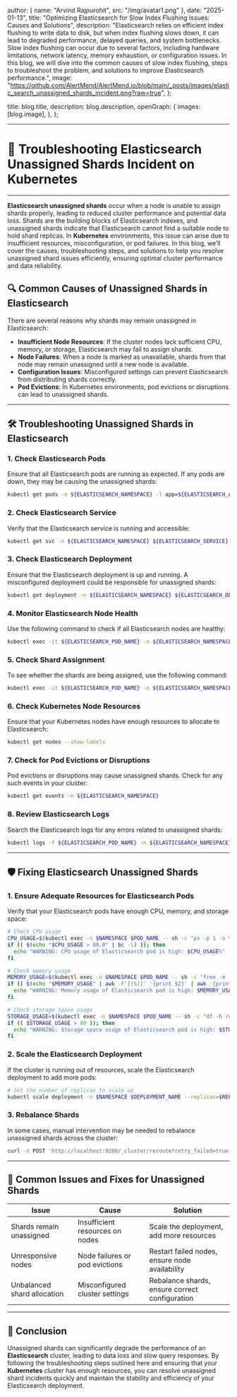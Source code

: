 
  author: { name: "Arvind Rajpurohit", src: "/img/avatar1.png" },
  date: "2025-01-13",
  title: "Optimizing Elasticsearch for Slow Index Flushing Issues: Causes and Solutions",
  description:
    "Elasticsearch relies on efficient index flushing to write data to disk, but when index flushing slows down, it can lead to degraded performance, delayed queries, and system bottlenecks. Slow index flushing can occur due to several factors, including hardware limitations, network latency, memory exhaustion, or configuration issues. In this blog, we will dive into the common causes of slow index flushing, steps to troubleshoot the problem, and solutions to improve Elasticsearch performance.",
  image:
    "https://github.com/AlertMend/AlertMend.io/blob/main/_posts/images/elastic_search_unassigned_shards_incident.png?raw=true",
};

  title: blog.title,
  description: blog.description,
  openGraph: {
    images: [blog.image],
  },
};



---
# 🚨 **Troubleshooting Elasticsearch Unassigned Shards Incident on Kubernetes**
---

**Elasticsearch unassigned shards** occur when a node is unable to assign shards properly, leading to reduced cluster performance and potential data loss. Shards are the building blocks of Elasticsearch indexes, and unassigned shards indicate that Elasticsearch cannot find a suitable node to hold shard replicas. In **Kubernetes** environments, this issue can arise due to insufficient resources, misconfiguration, or pod failures. In this blog, we’ll cover the causes, troubleshooting steps, and solutions to help you resolve unassigned shard issues efficiently, ensuring optimal cluster performance and data reliability.


## 🔍 **Common Causes of Unassigned Shards in Elasticsearch**

There are several reasons why shards may remain unassigned in Elasticsearch:
- **Insufficient Node Resources**: If the cluster nodes lack sufficient CPU, memory, or storage, Elasticsearch may fail to assign shards.
- **Node Failures**: When a node is marked as unavailable, shards from that node may remain unassigned until a new node is available.
- **Configuration Issues**: Misconfigured settings can prevent Elasticsearch from distributing shards correctly.
- **Pod Evictions**: In Kubernetes environments, pod evictions or disruptions can lead to unassigned shards.

---

## 🛠️ **Troubleshooting Unassigned Shards in Elasticsearch**

### 1. **Check Elasticsearch Pods**
Ensure that all Elasticsearch pods are running as expected. If any pods are down, they may be causing the unassigned shards:
```bash
kubectl get pods -n ${ELASTICSEARCH_NAMESPACE} -l app=${ELASTICSEARCH_APP}
```

### 2. **Check Elasticsearch Service**
Verify that the Elasticsearch service is running and accessible:
```bash
kubectl get svc -n ${ELASTICSEARCH_NAMESPACE} ${ELASTICSEARCH_SERVICE}
```

### 3. **Check Elasticsearch Deployment**
Ensure that the Elasticsearch deployment is up and running. A misconfigured deployment could be responsible for unassigned shards:
```bash
kubectl get deployment -n ${ELASTICSEARCH_NAMESPACE} ${ELASTICSEARCH_DEPLOYMENT}
```

### 4. **Monitor Elasticsearch Node Health**
Use the following command to check if all Elasticsearch nodes are healthy:
```bash
kubectl exec -it ${ELASTICSEARCH_POD_NAME} -n ${ELASTICSEARCH_NAMESPACE} curl -XGET 'http://localhost:9200/_cat/nodes?v'
```

### 5. **Check Shard Assignment**
To see whether the shards are being assigned, use the following command:
```bash
kubectl exec -it ${ELASTICSEARCH_POD_NAME} -n ${ELASTICSEARCH_NAMESPACE} curl -XGET 'http://localhost:9200/_cat/shards?v'
```

### 6. **Check Kubernetes Node Resources**
Ensure that your Kubernetes nodes have enough resources to allocate to Elasticsearch:
```bash
kubectl get nodes --show-labels
```

### 7. **Check for Pod Evictions or Disruptions**
Pod evictions or disruptions may cause unassigned shards. Check for any such events in your cluster:
```bash
kubectl get events -n ${ELASTICSEARCH_NAMESPACE}
```

### 8. **Review Elasticsearch Logs**
Search the Elasticsearch logs for any errors related to unassigned shards:
```bash
kubectl logs -f ${ELASTICSEARCH_POD_NAME} -n ${ELASTICSEARCH_NAMESPACE} | grep "unassigned"
```

---

## 🛡️ **Fixing Elasticsearch Unassigned Shards**

### 1. **Ensure Adequate Resources for Elasticsearch Pods**
Verify that your Elasticsearch pods have enough CPU, memory, and storage space:
```bash
# Check CPU usage
CPU_USAGE=$(kubectl exec -n $NAMESPACE $POD_NAME -- sh -c "ps -p 1 -o %cpu | tail -1")
if (( $(echo "$CPU_USAGE > 80.0" | bc -l) )); then
  echo "WARNING: CPU usage of Elasticsearch pod is high: $CPU_USAGE%"
fi

# Check memory usage
MEMORY_USAGE=$(kubectl exec -n $NAMESPACE $POD_NAME -- sh -c "free -m | awk 'NR==2{printf "%s/%sMB (%.2f%%)", $3,$2,$3*100/$2 }'")
if (( $(echo "$MEMORY_USAGE" | awk -F'[(%)]' '{print $2}' | awk '{print int($1)}') > 80 )); then
  echo "WARNING: Memory usage of Elasticsearch pod is high: $MEMORY_USAGE"
fi

# Check storage space usage
STORAGE_USAGE=$(kubectl exec -n $NAMESPACE $POD_NAME -- sh -c "df -h /usr/share/elasticsearch/data | awk '{print $5}' | tail -1 | sed 's/%//g'")
if (( $STORAGE_USAGE > 80 )); then
  echo "WARNING: Storage space usage of Elasticsearch pod is high: $STORAGE_USAGE%"
fi
```

### 2. **Scale the Elasticsearch Deployment**
If the cluster is running out of resources, scale the Elasticsearch deployment to add more pods:
```bash
# Set the number of replicas to scale up
kubectl scale deployment -n $NAMESPACE $DEPLOYMENT_NAME --replicas=$REPLICAS
```

### 3. **Rebalance Shards**
In some cases, manual intervention may be needed to rebalance unassigned shards across the cluster:
```bash
curl -X POST 'http://localhost:9200/_cluster/reroute?retry_failed=true'
```

---

## 🔄 **Common Issues and Fixes for Unassigned Shards**

| **Issue**                              | **Cause**                                      | **Solution**                                      |
|----------------------------------------|------------------------------------------------|---------------------------------------------------|
| Shards remain unassigned               | Insufficient resources on nodes                | Scale the deployment, add more resources          |
| Unresponsive nodes                     | Node failures or pod evictions                 | Restart failed nodes, ensure node availability    |
| Unbalanced shard allocation            | Misconfigured cluster settings                 | Rebalance shards, ensure correct configuration    |

---

## 🚀 **Conclusion**

Unassigned shards can significantly degrade the performance of an **Elasticsearch** cluster, leading to data loss and slow query responses. By following the troubleshooting steps outlined here and ensuring that your **Kubernetes** cluster has enough resources, you can resolve unassigned shard incidents quickly and maintain the stability and efficiency of your Elasticsearch deployment.